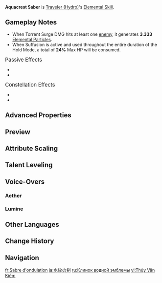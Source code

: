 {{Talent Infobox
|image         = Talent Aquacrest Saber.png
|character     = Traveler (Hydro)
|type          = Elemental Skill
|info          = Unleashes a torrent that can cleanse the world.<br><br>'''Press'''<br>Sends a Torrent Surge forward that will deal {{Color|Hydro DMG}} to opponents it comes into contact with.<br><br>'''Hold'''<br>Enter Aiming Mode and constantly fire off Dewdrops in the direction in which you are aiming, dealing {{Color|Hydro DMG}} to opponents they hit.<br>When the skill ends, it will send a Torrent Surge forward that will deal {{Color|Hydro DMG}} to opponents it comes into contact with.<br>Suffusion: When using the Hold configuration of this skill, if the Traveler's HP is higher than 50%, the DMG dealt by Dewdrops will increase based on the Traveler's Max HP, and the Traveler will lose a fixed amount of HP every second.<br><br>'''Arkhe: Pneuma'''<br>At certain intervals, after using Torrent Surge, this skill will unleash a Spiritbreath Thorn that pierces opponents, dealing [[Pneuma]]-aligned {{Color|Hydro DMG}}.
|CD            = 10s
|scale_att1    = ATK
|scale_att2    = Max HP
|utility1      = Health Depletion
|arkhe         = Pneuma
}}
{{Description|You studied the ripples in the water with Paimon.}}
'''Aquacrest Saber''' is [[Traveler (Hydro)]]'s [[Elemental Skill]].

==Gameplay Notes==
* When Torrent Surge DMG hits at least one [[enemy]], it generates '''3.333''' [[Elemental Particle]]s.
* When Suffusion is active and used throughout the entire duration of the Hold Mode, a total of '''24%''' Max HP will be consumed.

;<big>Passive Effects</big>
* {{Talent Note|ascension|1|Spotless Waters|character=Traveler (Hydro)|talent=Aquacrest Saber}}
* {{Talent Note|ascension|2|Clear Waters|character=Traveler (Hydro)|talent=Aquacrest Saber}}

;<big>Constellation Effects</big>
* {{Talent Note|constellation|3|Turbulent Ripples}}
* {{Talent Note|constellation|4|Pouring Descent}}

==Advanced Properties==
{{Advanced Properties
|title   = Torrent Surge DMG
|gu      = 1U
|icdtag  = none
|poise   = 100
|impulse = 2

|title2   = Dewdrop DMG
|gu2      = 1U
|icdtag2  = Elemental Skill
|icdtype2 = 1.5s
|poise2   = 25
|impulse2 = 2

|title3   = Spiritbreath Thorn DMG
|gu3      = 0U
|icdtag3  = none
|poise3   = 20
|impulse3 = 2
}}

==Preview==
{{Preview
|file1    = Aquacrest Saber Press (Aether) Preview
|caption1 = Aether (Press)

|file2    = Aquacrest Saber Hold (Aether) Preview
|caption2 = Aether (Hold)

|file3    = Aquacrest Saber Press (Lumine) Preview
|caption3 = Lumine (Press)

|file4    = Aquacrest Saber Hold (Lumine) Preview
|caption4 = Lumine (Hold)
}}

==Attribute Scaling==
{{Talent Scaling
|levels=13
|order=torrentsurgedmg,dewdropdmg,spiritbreaththorndmg,spiritbreaththorninterval,suffusionhpcost,suffusiondmgbonus,holdduration,cd
|titles=Torrent Surge DMG,Dewdrop DMG,Spiritbreath Thorn DMG,Spiritbreath Thorn Interval,Suffusion HP Cost,Suffusion DMG Bonus (Max HP),Hold Duration,CD
|torrentsurgedmg_1=189.28
|torrentsurgedmg_2=203.48
|torrentsurgedmg_3=217.67
|torrentsurgedmg_4=236.6
|torrentsurgedmg_5=250.8
|torrentsurgedmg_6=264.99
|torrentsurgedmg_7=283.92
|torrentsurgedmg_8=302.85
|torrentsurgedmg_9=321.78
|torrentsurgedmg_10=340.7
|torrentsurgedmg_11=359.63
|torrentsurgedmg_12=378.56
|torrentsurgedmg_13=402.22
|dewdropdmg_1=32.8
|dewdropdmg_2=35.26
|dewdropdmg_3=37.72
|dewdropdmg_4=41
|dewdropdmg_5=43.46
|dewdropdmg_6=45.92
|dewdropdmg_7=49.2
|dewdropdmg_8=52.48
|dewdropdmg_9=55.76
|dewdropdmg_10=59.04
|dewdropdmg_11=62.32
|dewdropdmg_12=65.6
|dewdropdmg_13=69.7
|spiritbreaththorndmg_1=32.8
|spiritbreaththorndmg_2=35.26
|spiritbreaththorndmg_3=37.72
|spiritbreaththorndmg_4=41
|spiritbreaththorndmg_5=43.46
|spiritbreaththorndmg_6=45.92
|spiritbreaththorndmg_7=49.2
|spiritbreaththorndmg_8=52.48
|spiritbreaththorndmg_9=55.76
|spiritbreaththorndmg_10=59.04
|spiritbreaththorndmg_11=62.32
|spiritbreaththorndmg_12=65.6
|spiritbreaththorndmg_13=69.7
|spiritbreaththorninterval=9s
|suffusionhpcost=4 Max HP
|suffusiondmgbonus_1=0.64
|suffusiondmgbonus_2=0.69
|suffusiondmgbonus_3=0.74
|suffusiondmgbonus_4=0.8
|suffusiondmgbonus_5=0.85
|suffusiondmgbonus_6=0.9
|suffusiondmgbonus_7=0.96
|suffusiondmgbonus_8=1.02
|suffusiondmgbonus_9=1.09
|suffusiondmgbonus_10=1.15
|suffusiondmgbonus_11=1.22
|suffusiondmgbonus_12=1.28
|suffusiondmgbonus_13=1.36
|holdduration=Max 6s
|cd=10s
}}

==Talent Leveling==
{{Talent Upgrade|Fontaine}}

==Voice-Overs==
===Aether===
{{Talent VO/Traveler|character=Aether}}

===Lumine===
{{Talent VO/Traveler|character=Lumine}}

==Other Languages==
{{Other Languages
|en      = Aquacrest Saber
|zhs     = 水纹剑
|zhs_rm  = Shuǐwén Jiàn
|zht     = 水紋劍
|zht_rm  = Shuǐwén Jiàn
|zh_tl   = Ripple Sword
|ja      = 水紋の剣
|ja_rm   = Suimon no Ken{{Assumed}}
|ja_tl   = Ripple Sword
|ko      = 물결검
|ko_tl   = Water Wave Blade
|es      = Espada ondulante
|es_tl   = Undulating Sword
|fr      = Sabre d'ondulation
|fr_tl   = Saber of Ripple
|ru      = Клинок водной эмблемы
|ru_tl   = Water Emblem Blade
|th      = Aquacrest Saber
|vi      = Thủy Văn Kiếm
|vi_tl   = 
|de      = Wasserschütze
|de_tl   = Watergunner
|id      = Aquacrest Saber
|pt      = Sabre da Insígnia Aquática
|pt_tl   = 
|tr      = Su Oymalı Kılıç
|tr_tl   = Water Carved Sword
|it      = Fendente dell'Emblema acqueo
|it_tl   = Water Emblem Slasher
}}

==Change History==
{{Change History|4.0}}

==Navigation==
{{Talent Navbox|Traveler (Hydro)}}

[[fr:Sabre d'ondulation]]
[[ja:水紋の剣]]
[[ru:Клинок водной эмблемы]]
[[vi:Thủy Văn Kiếm]]